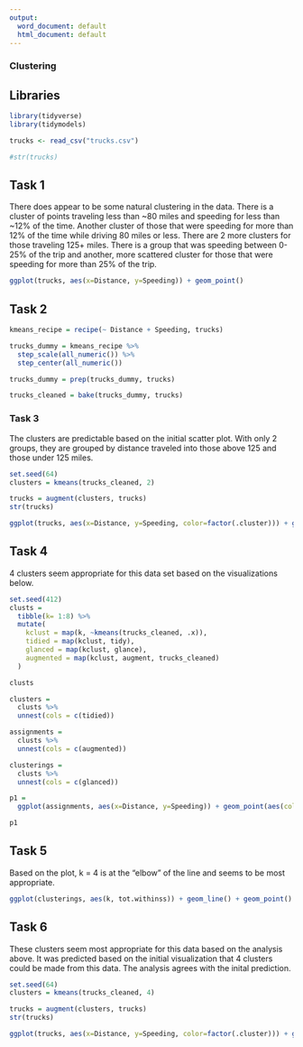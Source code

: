 ---
output:
  word_document: default
  html_document: default
---
### Clustering  

## Libraries
```{r message=FALSE, warning=FALSE}
library(tidyverse)
library(tidymodels)
```

```{r message=FALSE, warning=FALSE}
trucks <- read_csv("trucks.csv")

#str(trucks)
```
## Task 1  

There does appear to be some natural clustering in the data. There is a cluster of points traveling less than ~80 miles and speeding for less than ~12% of the time. Another cluster of those that were speeding for more than 12% of the time while driving 80 miles or less. There are 2 more clusters for those traveling 125+ miles. There is a group that was speeding between 0-25% of the trip and another, more scattered cluster for those that were speeding for more than 25% of the trip.   
```{r}
ggplot(trucks, aes(x=Distance, y=Speeding)) + geom_point() 
```

## Task 2  
```{r}
kmeans_recipe = recipe(~ Distance + Speeding, trucks)

trucks_dummy = kmeans_recipe %>%
  step_scale(all_numeric()) %>%
  step_center(all_numeric())

trucks_dummy = prep(trucks_dummy, trucks)

trucks_cleaned = bake(trucks_dummy, trucks)
```

### Task 3  

The clusters are predictable based on the initial scatter plot. With only 2 groups, they are grouped by distance traveled into those above 125 and those under 125 miles.  

```{r}
set.seed(64)
clusters = kmeans(trucks_cleaned, 2)
```

```{r}
trucks = augment(clusters, trucks)
str(trucks)
```
```{r}
ggplot(trucks, aes(x=Distance, y=Speeding, color=factor(.cluster))) + geom_point()
```
  


## Task 4  

4 clusters seem appropriate for this data set based on the visualizations below.  

```{r}
set.seed(412)
clusts =
  tibble(k= 1:8) %>%
  mutate(
    kclust = map(k, ~kmeans(trucks_cleaned, .x)),
    tidied = map(kclust, tidy),
    glanced = map(kclust, glance),
    augmented = map(kclust, augment, trucks_cleaned)
  )

clusts
```

```{r}
clusters = 
  clusts %>%
  unnest(cols = c(tidied))

assignments = 
  clusts %>%
  unnest(cols = c(augmented))

clusterings = 
  clusts %>%
  unnest(cols = c(glanced))
```

```{r}
p1 = 
  ggplot(assignments, aes(x=Distance, y=Speeding)) + geom_point(aes(color=.cluster), alpha = 0.8) + facet_wrap(~k)

p1
```

  

## Task 5  

Based on the plot, k = 4 is at the "elbow" of the line and seems to be most appropriate. 

```{r}
ggplot(clusterings, aes(k, tot.withinss)) + geom_line() + geom_point()
```


## Task 6  

These clusters seem most appropriate for this data based on the analysis above. It was predicted based on the initial visualization that 4 clusters could be made from this data. The analysis agrees with the inital prediction.  

```{r}
set.seed(64)
clusters = kmeans(trucks_cleaned, 4)
```

```{r}
trucks = augment(clusters, trucks)
str(trucks)
```

```{r}
ggplot(trucks, aes(x=Distance, y=Speeding, color=factor(.cluster))) + geom_point()
```



